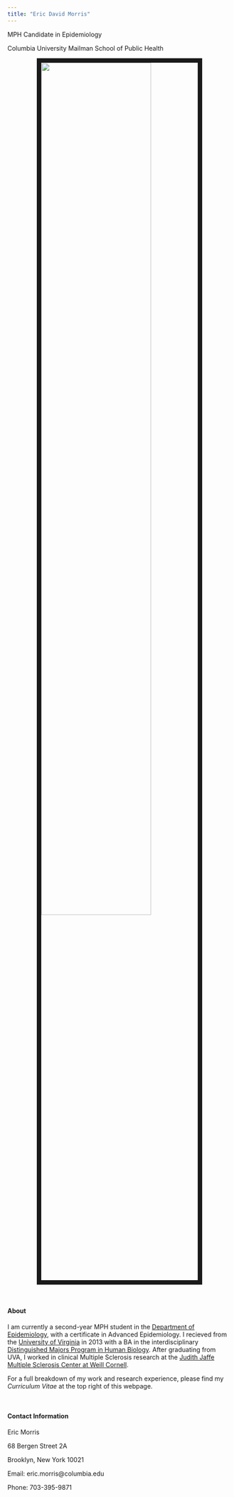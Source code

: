 ```yaml
---
title: "Eric David Morris"
---
```


MPH Candidate in Epidemiology

Columbia University Mailman School of Public Health

<img src="images/itme.jpg" style = "width: 70%; border: 10px solid; display: block; margin-left: auto; margin-right: auto">



<br>

#### About

I am currently a second-year MPH student in the [Department of Epidemiology](https://www.mailman.columbia.edu/become-student/departments/epidemiology), with a certificate in Advanced Epidemiology. I recieved from the [University of Virginia](http://www.virginia.edu/) in 2013 with a BA in the interdisciplinary [Distinguished Majors Program in Human Biology](http://www.virginia.edu/humanbiology/Home_page/home_page.htm). After graduating from UVA, I worked in clinical Multiple Sclerosis research at the [Judith Jaffe Multiple Sclerosis Center at Weill Cornell](http://mscenter.weillcornell.org/). 

For a full breakdown of my work and research experience, please find my *Curriculum Vitae* at the top right of this webpage.  

<br>

#### Contact Information


Eric Morris

68 Bergen Street 2A

Brooklyn, New York 10021

Email: eric.morris@columbia.edu

Phone: 703-395-9871




<link rel="stylesheet" href="academicons/css/academicons.min.css"/>